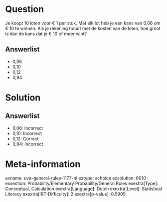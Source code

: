 Question
========

Je koopt 10 loten voor € 1 per stuk. Met elk lot heb je een kans van
0,06 om € 10 te winnen. Als je rekening houdt met de kosten van de
loten, hoe groot is dan de kans dat je € 10 of meer wint?\

Answerlist
----------

* 0,06
* 0,10
* 0,12
* 0,94

Solution
========

Answerlist
----------

* 0,06: Incorrect
* 0,10: Incorrect
* 0,12: Correct
* 0,94: Incorrect

Meta-information
================
exname: uva-general-rules-1177-nl
extype: schoice
exsolution: 0010
exsection: Probability/Elementary Probability/General Rules 
exextra[Type]: Conceptual, Calculation
exextra[Language]: Dutch
exextra[Level]: Statistical Literacy
exextra[IRT-Difficulty]: 2
exextra[p-value]: 0.5905
